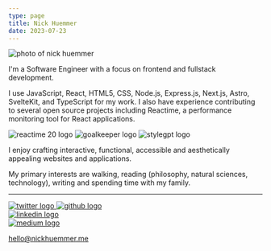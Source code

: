 ```yaml
---
type: page
title: Nick Huemmer
date: 2023-07-23
---
```



<Image
  src="/images/lo--2.jpg"
  alt="photo of nick huemmer"
  width={550}
  height={350}
  priority
  className="next-image"
/>


I'm a Software Engineer with a focus on frontend and fullstack development. 

I use JavaScript, React, HTML5, CSS, Node.js, Express.js, Next.js, Astro, SvelteKit, and TypeScript for my work.  I also have experience
contributing to several open source projects including Reactime, a performance monitoring tool for React applications.

<div class='logo-div'>
    <Image
      src="/logos/reactime_20.png"
      alt="reactime 20 logo"
      width={150}
      height={150}
      priority
      className="next-image logo"
    />
    <Image
      src="/logos/goal_keeper.png"
      alt="goalkeeper logo"
      width={150}
      height={150}
      priority
      className="next-image logo"
    />
    <Image
      src="/logos/style_gpt.png"
      alt="stylegpt logo"
      width={150}
      height={150}
      priority
      className="next-image logo"
    />
</div>

I enjoy crafting interactive, functional, accessible and aesthetically appealing websites and applications.  
 
My primary interests are walking, reading (philosophy, natural sciences, technology), writing and spending time with my family. 


---
<div>
  <div class='logo-div social'>
    <a href="https://twitter.com/njhuemmer">
      <Image
      src="/logos/twitter250.svg"
      alt="twitter logo"
      width={75}
      height={75}
      priority
      className="next-image logo"
      />
    </a>
    <a href="https://github.com/ElDuke717">
      <Image
      src="/logos/github250.svg"
      alt="github logo"
      width={75}
      height={75}
      priority
      className="next-image logo"
      />
    </a>
    <br />
    <a href="https://www.linkedin.com/in/nickjhuemmer/">
      <Image
      src="/logos/linkedin250.svg"
      alt="linkedin logo"
      width={75}
      height={75}
      priority
      className="next-image logo"
      />
    </a>
  <br />
  <a href="https://medium.com/@njhuemmer">
      <Image
      src="/logos/medium250.png"
      alt="medium logo"
      width={75}
      height={75}
      priority
      className="next-image logo"
      />
    </a>
    <br />
  </div>

  hello@nickhuemmer.me
</div>
